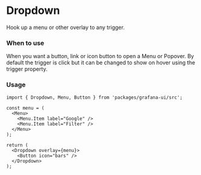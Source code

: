 

<Meta title="MDX|Dropdown" component={Dropdown} />

# Dropdown

Hook up a menu or other overlay to any trigger.

### When to use

When you want a button, link or icon button to open a Menu or Popover. By default the trigger is click but it can be changed to show on hover using the
trigger property.

### Usage

```tsx
import { Dropdown, Menu, Button } from 'packages/grafana-ui/src';

const menu = (
  <Menu>
    <Menu.Item label="Google" />
    <Menu.Item label="Filter" />
  </Menu>
);

return (
  <Dropdown overlay={menu}>
    <Button icon="bars" />
  </Dropdown>
);
```

<Props of={Dropdown} />
